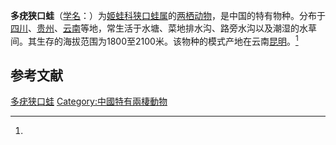{{Speciesbox
| name = 多疣狭口蛙
| status = LC | status_system = IUCN3.1
| status_ref = <ref name=IUCN>{{Cite journal | author = Yang Datong | author2 = Wu Guanfu | title = ''Kaloula verrucosa'' | journal = [[The_IUCN_Red_List_of_Threatened_Species|The IUCN Red List of Threatened Species]] | volume = 2004 | page = e.T57859A11695288 | publisher = [[IUCN|IUCN]] | date = 2004 | url = http://www.iucnredlist.org/details/57859/0 | doi = 10.2305/IUCN.UK.2004.RLTS.T57859A11695288.en | access-date = 10 January 2018 | archive-date = 2018-06-02 | archive-url = https://web.archive.org/web/20180602190938/http://www.iucnredlist.org/details/57859/0 | dead-url = no }}</ref>
| image = 
| genus = Kaloula
| species = verrucosa
| authority = (Boulenger, 1904)<ref name='id5062'>{{cite web| url =http://www.bioinfo.cn/db05/BjdwSpecies.php?action=view&id=5062| title =多疣狭口蛙| work =《中国动物物种编目数据库》| publisher =中国科学院微生物研究所| author =中国科学院动物研究所| accessdate =2009-04-11| deadurl =yes| archiveurl =https://web.archive.org/web/20160305081903/http://www.bioinfo.cn/db05/BjdwSpecies.php?action=view&id=5062| archivedate =2016-03-05}}</ref>
}}

'''多疣狭口蛙'''（[[学名|学名]]：{{lang|la|''Kaloula verrucosa''}}）为[[姬蛙科|姬蛙科]][[狭口蛙属|狭口蛙属]]的[[两栖动物|两栖动物]]，是中国的特有物种。分布于[[四川|四川]]、[[贵州|贵州]]、[[云南|云南]]等地，常生活于水塘、菜地排水沟、路旁水沟以及潮湿的水草间。其生存的海拔范围为1800至2100米。该物种的模式产地在云南[[昆明|昆明]]。<ref name='id5062'/>

== 参考文献 ==
{{reflist}}

{{Wikispecies|Kaloula verrucosa}}
{{Taxonbar|from=Q2243136}}

[[Category:狭口蛙属|多疣狭口蛙]]
[[Category:中國特有兩棲動物|Category:中國特有兩棲動物]]


{{amphibian-stub}}